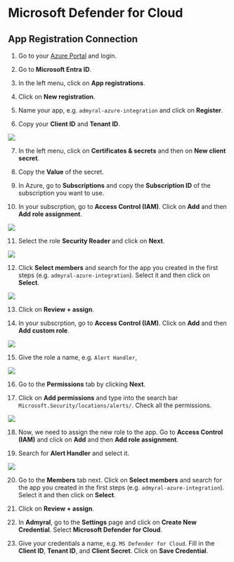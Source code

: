 # Microsoft Defender for Cloud

## App Registration Connection

1. Go to your [Azure Portal](https://portal.azure.com/) and login.

2. Go to **Microsoft Entra ID**.

3. In the left menu, click on **App registrations**.

4. Click on **New registration**.

5. Name your app, e.g. `admyral-azure-integration` and click on **Register**.

6. Copy your **Client ID** and **Tenant ID**.

<img src="/ms_defender_for_cloud1.png" />

7. In the left menu, click on **Certificates & secrets** and then on **New client secret**.

8. Copy the **Value** of the secret.

9. In Azure, go to **Subscriptions** and copy the **Subscription ID** of the subscription you want to use.

10. In your subscrption, go to **Access Control (IAM)**. Click on **Add** and then **Add role assignment**.

<img src="/ms_defender_for_cloud2.png" />

11. Select the role **Security Reader** and click on **Next**.

<img src="/ms_defender_for_cloud3.png" />

12. Click **Select members** and search for the app you created in the first steps (e.g. `admyral-azure-integration`). Select it and then click on **Select**.

<img src="/ms_defender_for_cloud4.png" />

13. Click on **Review + assign**.

14. In your subscrption, go to **Access Control (IAM)**. Click on **Add** and then **Add custom role**.

<img src="/ms_defender_for_cloud5.png" />

15. Give the role a name, e.g. `Alert Handler`,

<img src="/ms_defender_for_cloud6.png" />

16. Go to the **Permissions** tab by clicking **Next**.

17. Click on **Add permissions** and type into the search bar `Microsoft.Security/locations/alerts/`. Check all the permissions.

<img src="/ms_defender_for_cloud7.png" />

18. Now, we need to assign the new role to the app. Go to **Access Control (IAM)** and click on **Add** and then **Add role assignment**.

19. Search for **Alert Handler** and select it.

<img src="/ms_defender_for_cloud8.png" />

20. Go to the **Members** tab next. Click on **Select members** and search for the app you created in the first steps (e.g. `admyral-azure-integration`). Select it and then click on **Select**.

21. Click on **Review + assign**.

22. In **Admyral**, go to the **Settings** page and click on **Create New Credential**. Select **Microsoft Defender for Cloud**.

23. Give your credentials a name, e.g. `MS Defender for Cloud`. Fill in the **Client ID**, **Tenant ID**, and **Client Secret**. Click on **Save Credential**.
